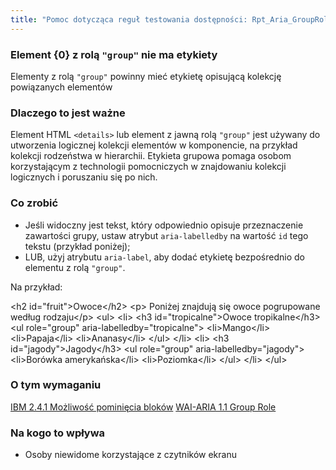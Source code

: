 ```yaml
---
title: "Pomoc dotycząca reguł testowania dostępności: Rpt_Aria_GroupRoleLabel_Implicit"
---
```


<div className="toolHelp">
<Row>
<Column colLg={16} colMd={8} colSm={4} className="toolHead">

### Element {0} z rolą `"group"` nie ma etykiety

<div id="locLevel"></div>

Elementy z rolą `"group"` powinny mieć etykietę opisującą kolekcję powiązanych elementów

</Column>
</Row>
<Row>
<Column colLg={11} colMd={5} colSm={4} className="toolMain">

### Dlaczego to jest ważne

Element HTML `<details>` lub element z jawną rolą `"group"` jest używany do utworzenia logicznej kolekcji elementów w komponencie, na przykład kolekcji rodzeństwa w hierarchii. Etykieta grupowa pomaga osobom korzystającym z technologii pomocniczych w znajdowaniu kolekcji logicznych i poruszaniu się po nich.

<div id="locSnippet"></div>

### Co zrobić

* Jeśli widoczny jest tekst, który odpowiednio opisuje przeznaczenie zawartości grupy, ustaw atrybut `aria-labelledby` na wartość `id` tego tekstu (przykład poniżej);
* LUB, użyj atrybutu `aria-label`, aby dodać etykietę bezpośrednio do elementu z rolą `"group"`.



Na przykład:

<CodeSnippet type="multi" light={true}> &lt;h2 id="fruit"&gt;Owoce&lt;/h2&gt;
       &lt;p&gt; Poniżej znajdują się owoce pogrupowane według rodzaju&lt;/p&gt;
       &lt;ul&gt;
          &lt;li&gt; &lt;h3 id="tropicalne"&gt;Owoce tropikalne&lt;/h3&gt;
             &lt;ul role="group" aria-labelledby="tropicalne"&gt;
                &lt;li&gt;Mango&lt;/li&gt;
                &lt;li&gt;Papaja&lt;/li&gt;
                &lt;li&gt;Ananasy&lt;/li&gt;
             &lt;/ul&gt;
         &lt;/li&gt;
         &lt;li&gt; &lt;h3 id="jagody"&gt;Jagody&lt;/h3&gt;
            &lt;ul role="group" aria-labelledby="jagody"&gt;
               &lt;li&gt;Borówka amerykańska&lt;/li&gt;
               &lt;li&gt;Poziomka&lt;/li&gt;
            &lt;/ul&gt;
         &lt;/li&gt;
       &lt;/ul&gt;</CodeSnippet>

</Column>
<Column colLg={5} colMd={3} colSm={4} className="toolLeft">

### O tym wymaganiu

[IBM 2.4.1 Możliwość pominięcia bloków](http://www.ibm.com/able/guidelines/ci162/bypass_blocks.html)
[WAI-ARIA 1.1 Group Role](https://www.w3.org/TR/wai-aria-1.1/#group)

### Na kogo to wpływa

* Osoby niewidome korzystające z czytników ekranu

</Column>
</Row>
</div>

